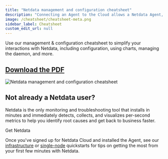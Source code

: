 ```yaml
---
title: "Netdata management and configuration cheatsheet"
description: "Connecting an Agent to the Cloud allows a Netdata Agent, running on a distributed node, to securely connect to Netdata Cloud via the encrypted Agent-Cloud link (ACLK)."
image: /cheatsheet/cheatsheet-meta.png
sidebar_label: Cheatsheet
custom_edit_url: null
---
```



Use our management &amp; configuration cheatsheet to simplify your interactions with Netdata, including configuration,
using charts, managing the daemon, and more.

## [**Download the PDF**](/img/cheatsheet/netdata-cheatsheet.pdf)

![Netdata management and configuration cheatsheet](/img/cheatsheet/netdata-cheatsheet.png)

## **Not already a Netdata user?**

Netdata is the only monitoring and troubleshooting tool that installs in minutes and immediately detects, collects, and
visualizes per-second metrics to help you identify root causes and get back to business faster.

<Link class="button button--primary" style={{marginBottom: '1.25rem'}} to="https://netdata.cloud/get-netdata">Get Netdata</Link>

Once you've signed up for Netdata Cloud and installed the Agent, see our
[infrastructure](/docs/quickstart/infrastructure) or [single-node](/docs/quickstart/single-node) quickstarts for tips on
getting the most from your first few minutes with Netdata.